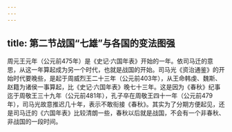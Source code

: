 ```yaml
---
---
---
```

title: 第二节战国“七雄”与各国的变法图强
---



周元王元年（公元前475年）是《史记·六国年表》开始的一年。依司马迁的意思，从这一年算起成为另一个时代，也就是战国的开始。司马光《资治通鉴》的开始时代要晚些，是起于周威烈王二十三年（公元前403年），从王命韩虔、魏斯、赵籍为诸侯一事算起，比《史记·六国年表》晚七十三年。这是因为《春秋》纪事迄于周敬王三十九年（公元前481年），孔子卒在周敬王四十一年（公元前479年），司马光故意推迟几十年，表示不敢衔接《春秋》。其实为了分期方便起见，还是司马迁的《六国年表》比较清朗一些，春秋以后就是战国，不会有一个非春秋、非战国的一段时间。